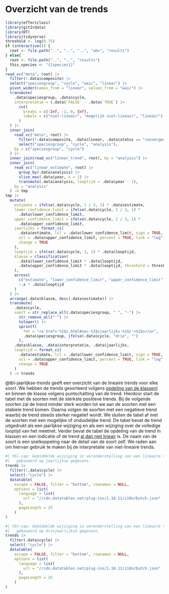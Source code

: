 # Overzicht van de trends

```r
library(effectclass)
library(git2rdata)
library(DT)
library(tidyverse)
threshold <- log(0.75)
if (interactive()) {
  root <- file.path("..", "..", "..", "abv", "results")
} else{
  root <- file.path("..", "..", "results")
  this_species <- "{{species}}"
}
read_vc("meta", root) |>
  filter(!.data$composite) |>
  select("speciesgroup", "cycle", "waic", "linear") |>
  pivot_wider(names_from = "linear", values_from = "waic") |>
  transmute(
    .data$speciesgroup, .data$cycle,
    interpretatie = (.data$`FALSE` - .data$`TRUE`) |>
      cut(
        breaks = c(-Inf, -2, 0, Inf),
        labels = c("niet-lineair", "mogelijk niet-lineair", "lineair")
      )
  ) |>
  inner_join(
    read_vc("meta", root) |>
      filter(!.data$composite, .data$linear, .data$status == "converged") |>
      select("speciesgroup", "cycle", "analysis"),
    by = c("speciesgroup", "cycle")
  ) |>
  inner_join(read_vc("linear_trend", root), by = "analysis") |>
  inner_join(
    read_vc("linear_estimate", root) |>
      group_by(.data$analysis) |>
      slice_max(.data$year, n = 1) |>
      transmute(.data$analysis, looptijd = .data$year - 1),
    by = "analysis"
  ) -> tmp
tmp |>
  mutate(
    estimate = ifelse(.data$cycle, 1 / 3, 1) * .data$estimate,
    lower_confidence_limit = ifelse(.data$cycle, 1 / 3, 1) *
      .data$lower_confidence_limit,
    upper_confidence_limit = ifelse(.data$cycle, 1 / 3, 1) *
      .data$upper_confidence_limit,
    jaarlijks = format_ci(
      .data$estimate, lcl = .data$lower_confidence_limit, sign = TRUE,
      ucl = .data$upper_confidence_limit, percent = TRUE, link = "log",
      change = TRUE
    ),
    looptijd = ifelse(.data$cycle, 3, 1) * .data$looptijd,
    klasse = classification(
      .data$lower_confidence_limit * .data$looptijd,
      .data$upper_confidence_limit * .data$looptijd, threshold = threshold
    ),
    across(
      c("estimate", "lower_confidence_limit", "upper_confidence_limit"),
      ~.x * .data$looptijd
    )
  ) |>
  arrange(.data$klasse, desc(.data$estimate)) |>
  transmute(
    .data$cycle,
    soort = str_replace_all(.data$speciesgroup, " ", "-") |>
      str_remove_all("'") |>
      tolower() |>
      sprintf(
        fmt = "<a href='%1$s.html#sec-%3$sjaarlijks-%1$s'>%2$s</a>",
        .data$speciesgroup, ifelse(.data$cycle, "drie", "")
      ),
    .data$klasse, .data$interpretatie, .data$jaarlijks,
    looptijd = format_ci(
      .data$estimate, lcl = .data$lower_confidence_limit, sign = TRUE,
      ucl = .data$upper_confidence_limit, percent = TRUE, link = "log",
      change = TRUE
    )
  ) -> trends
```

@tbl-jaarlijkse-trends geeft een overzicht van de lineaire trends voor elke soort.
We hebben de trends gesorteerd volgens [opdeling van de klassen](../methodologie/verwerking.html#sec-trendklasse)) en binnen de klasse volgens puntschatting van de trend.
Hierdoor start de tabel met de soorten met de sterkste positieve trends.
Bij de volgende soorten zal de trend minder sterk worden tot we aan de soorten met een stabiele trend komen.
Daarna volgen de soorten met een negatieve trend waarbij de trend steeds sterker negatief wordt.
We sluiten de tabel af met de soorten met een mogelijke of onduidelijke trend.
De tabel bevat de trend uitgedrukt als een jaarlijkse wijziging en als een wijziging over de volledige looptijd van het meetnet.
Verder bevat de tabel de opdeling van de trend in klassen en een indicatie of de trend [al dan niet lineair](../methodologie/verwerking.html#sec-lineairetrend) is.
De naam van de soort is een snelkoppeling naar de detail van de soort zelf.
We raden aan om hiervan gebruik te maken bij de interpretatie van niet-lineaire trends.

```r
#| tbl-cap: Gemiddelde wijziging in veronderstelling van een lineaire trend
#|   gebaseerd op jaarlijkse gegevens.
trends |>
  filter(!.data$cycle) |>
  select(-"cycle") |>
  datatable(
    escape = FALSE, filter = "bottom", rownames = NULL,
    options = list(
      language = list(
        url = "//cdn.datatables.net/plug-ins/1.10.11/i18n/Dutch.json"
      ),
      pageLength = 25
    )
)
```


```r
#| tbl-cap: Gemiddelde wijziging in veronderstelling van een lineaire trend
#|   gebaseerd op driejaarlijkse gegevens.
trends |>
  filter(.data$cycle) |>
  select(-"cycle") |>
  datatable(
    escape = FALSE, filter = "bottom", rownames = NULL,
    options = list(
      language = list(
        url = "//cdn.datatables.net/plug-ins/1.10.11/i18n/Dutch.json"
      ),
      pageLength = 25
    )
)
```
